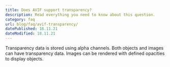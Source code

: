 ```yaml
---
title: Does AVIF support transparency?
description: Read everything you need to know about this question.
category: faq
url: blog/faq/avif-transparency/
datePublished: 18.11.21
dateModified: 18.11.21
---
```


Transparency data is stored using alpha channels. Both objects and images can have transparency data. Images can be rendered with defined opacities to display objects.
